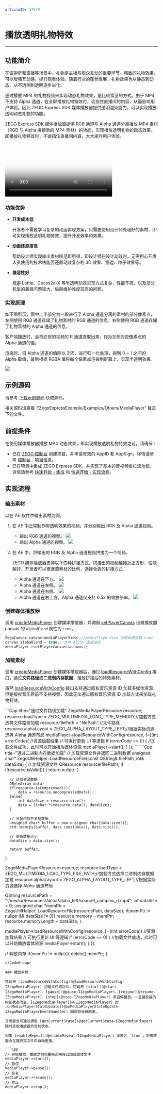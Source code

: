```yaml
---
articleID: 17570
---
```

# 播放透明礼物特效

- - -
## 功能简介

在语聊房和直播等场景中，礼物是主播与观众互动的重要环节。精致的礼物效果，可以增强互动感，提升观看体验。随着行业的蓬勃发展，礼物效果也从静态到动态、从不透明到透明逐步进化。

通过播放 MP4 的礼物视频来实现动态礼物效果，是比较常见的方式。由于 MP4 不支持 Alpha 通道，在全屏播放礼物特效时，会挡住直播间的内容，从而影响用户体验。因此 ZEGO Express SDK 媒体播放器提供透明渲染能力，可以实现播放透明动态礼物的功能。

ZEGO Express SDK 媒体播放器提供 RGB 通道与 Alpha 通道分离播放 MP4 素材（RGB 与 Alpha 拼接后的 MP4 素材）的功能，实现播放透明礼物的动态效果，即播放礼物特效时，不会挡住直播间内容，大大提升用户体验。

<video poster="https://storage.zego.im/sdk-doc/Pics/Express/gift_special_effects.png" src="https://storage.zego.im/sdk-doc/doc/video/Express_Video_SDK/gift_special_effects.mp4" width="70%" muted="true" loop="true" autoplay="autoplay" preload="auto" nocontrols></video>

### 功能优势

- **开发成本低**

    开发者不需要学习复杂的动画实现方案，只需要使用设计师处理好的素材，即可实现播放透明礼物特效，提升开发效率和效果。

- **动画还原度高**

    帮助设计师实现输出素材所见即所得，即设计师在设计动效时，无需担心开发人员使用的技术栈能否还原动效复杂的 3D 效果、描边、粒子效果等。

- **兼容性好**

    规避 Lottie、Cocos2d-X 等半透明动效实现方式复杂、性能不高，以及部分机型的兼容问题较大、后期维护难度较高的问题。

### 实现原理

如下图所示，图中上半部分为一段进行了 Alpha 通道分离的素材的部分像素点，左侧使用 RGB 通道存储了礼物素材的 RGB 通道的信息，右侧使用 RGB 通道存储了礼物素材的 Alpha 通道的信息。

客户端播放时，会将右侧的视频的 R 通道提取出来，作为左侧对应像素点的 Alpha 通道的值。

渲染时，将 Alpha 通道的值除以 255，进行归一化处理，得到 0 ~ 1 之间的 Alpha 取值，最后根据 RGBA 值将每个像素点渲染到屏幕上，实现半透明效果。

<Frame width="512" height="auto" caption=""><img src="https://storage.zego.im/sdk-doc/Pics/Express/RGBtoRGBA.jpeg" /></Frame>


## 示例源码


请参考 [下载示例源码](!DownloadDemo/DownloadDemo) 获取源码。

相关源码请查看 “/ZegoExpressExample/Examples/Others/MediaPlayer” 目录下的文件。


## 前提条件

在使用媒体播放器播放 MP4 动态效果，即实现播放透明礼物特效之前，请确保：

- 已在 [ZEGO 控制台](https://console.zego.im) 创建项目，并申请有效的 AppID 和 AppSign，详情请参考 [控制台 - 项目信息](/console/guide-doc2)。
- 已在项目中集成 ZEGO Express SDK，并实现了基本的音视频推拉流功能，详情请参考 [快速开始 - 集成](!Integration/SDK_Integration) 和 [快速开始 - 实现流程](!Integration/Solution_Implementation)。




## 实现流程

### 输出素材

以在 AE 软件中输出素材为例。

1. 在 AE 中正常制作带透明效果的视频，并分别输出 RGB 及 Alpha 通道视频。
    - 输出 RGB 通道的视频。
        <Frame width="512" height="auto" caption=""><img src="https://storage.zego.im/sdk-doc/Pics/Express/output_RGB.jpeg" /></Frame>
    - 输出 Alpha 通道的视频。
        <Frame width="512" height="auto" caption=""><img src="https://storage.zego.im/sdk-doc/Pics/Express/output_Alpha.jpeg" /></Frame>


2. 在 AE 中，将输出的 RGB 及 Alpha 通道视频拼接为一个视频。

    ZEGO 媒体播放器支持以下四种拼接方式，拼接出的视频越接近正方形，性能越好。开发者可以根据源素材的比例，选择合适的拼接方式：
    - Alpha 通道在下方。
        <Frame width="512" height="auto" caption=""><img src="https://storage.zego.im/sdk-doc/Pics/Express/RGB_up_Alpha.jpeg" /></Frame>
    - Alpha 通道在左侧。
        <Frame width="512" height="auto" caption=""><img src="https://storage.zego.im/sdk-doc/Pics/Express/Alpha_RGB.jpeg" /></Frame>
    - Alpha 通道在右侧。
        <Frame width="512" height="auto" caption=""><img src="https://storage.zego.im/sdk-doc/Pics/Express/RGB_Alpha.jpeg" /></Frame>
    - Alpha 通道在右上方，Alpha 通道仅支持 0.5x 的缩放倍率。
        <Frame width="512" height="auto" caption=""><img src="https://storage.zego.im/sdk-doc/Pics/Express/RGB_Alpharighttop.jpeg" /></Frame>
  

### 创建媒体播放器

调用 [createMediaPlayer](@createMediaPlayer) 创建媒体播放器，并调用 [setPlayerCanvas](@setPlayerCanvas-IZegoMediaPlayer) 设置播放器 canvas 的 `alphaBlend` 属性为 `true`。

```Cpp
ZegoCanvas canvas(mediaPlayerView);//mediaPlayerView 为媒体播放器 view
canvas.alphaBlend = true;//支持 Alpha 通道渲染
mediaPlayer->setPlayerCanvas(&canvas);
```

### 加载素材

调用 [createMediaPlayer](@createMediaPlayer) 创建媒体播放器后，通过 [loadResourceWithConfig](@loadResourceWithConfig-ZegoMediaPlayer) 接口，通过**文件路径**或**二进制内存数据**，播放拼接后的特效素材。

<Warning title="注意">


虽然 [loadResourceWithConfig](@loadResourceWithConfig-ZegoMediaPlayer) 接口支持通过版权音乐资源 ID 加载多媒体资源，但是版权音乐目前不支持视频，因此无法通过版权音乐资源 ID 加载方式来加载礼物特效。
</Warning>

<CodeGroup>
```Cpp title="通过文件路径加载"
  ZegoMediaPlayerResource resource;
  resource.loadType = ZEGO_MULTIMEDIA_LOAD_TYPE_MEMORY;//加载方式选择文件路径加载
  resource.filePath = "filePath";//文件路径
  resource.alphaLayout = ZEGO_ALPHA_LAYOUT_TYPE_LEFT;//根据实际资源选择 Alpha 通道布局
  mediaPlayer->loadResourceWithConfig(resource, [=](int errorCode){
      //资源加载结果
      // 可执行更新 UI 等逻辑
      if (errorCode == 0) {
          //加载文件成功，此时可以开始播放媒体资源
          mediaPlayer->start();
      }
  });
  ```
```Cpp title="通过二进制内存数据加载"
  // 加载资源文件并返回二进制数据
  unsigned char* ZegoUtilHelper::LoadResourceFile(const QString& filePath, int& dataSize)
  {
      // 加载资源文件
      QResource resource(filePath);
      if (!resource.isValid()) {
          return nullptr;
      }

      // 读取资源数据
      QByteArray data;
      if(resource.isCompressed()){
          data = resource.uncompressedData();
      }else{
          int dataSize = resource.size();
          data = {(char *)resource.data(), dataSize};
      }

      // 分配内存并复制数据
      unsigned char* buffer = new unsigned char[data.size()];
      std::memcpy(buffer, data.constData(), data.size());

      // 更新数据大小
      dataSize = data.size();

      return buffer;
  }

  ZegoMediaPlayerResource resource;
  resource.loadType = ZEGO_MULTIMEDIA_LOAD_TYPE_FILE_PATH;//加载方式选择二进制内存数据加载
  resource.alphaLayout = ZEGO_ALPHA_LAYOUT_TYPE_LEFT;//根据实际资源选择 Alpha 通道布局

  QString resourcePath = ":/media/Resources/Alpha/alpha_left/source1_complex_rl.mp4";
  int dataSize = 0;
  unsigned char *memPtr = ZegoUtilHelper::LoadResourceFile(resourcePath, dataSize);
  if(memPtr != nullptr && dataSize != 0){
      resource.memory = memPtr;
      resource.memoryLength = dataSize;
  }

  mediaPlayer->loadResourceWithConfig(resource, [=](int errorCode){
      //资源加载结果
      // 可执行更新 UI 等逻辑
      if (errorCode == 0) {
          //加载文件成功，此时可以开始播放媒体资源
          mediaPlayer->start();
      }
  });

  // 释放内存
  if(memPtr != nullptr){
      delete[] memPtr;
  }
  ```
</CodeGroup>

### 播放素材

在调用 [loadResourceWithConfig](@loadResourceWithConfig-IZegoMediaPlayer) 加载文件成功后，可调用 [start](@start-IZegoMediaPlayer)、[pause](@pause-IZegoMediaPlayer)、[resume](@resume-IZegoMediaPlayer)、[stop](@stop-IZegoMediaPlayer) 来启停播放。一旦播放器的内部状态改变，[IZegoMediaPlayer](@-IZegoMediaPlayer) 的 [onMediaPlayerStateUpdate](@onMediaPlayerStateUpdate-IZegoMediaPlayerEventHandler) 回调将会被触发。

开发者也可通过调用 [getCurrentState](@getCurrentState-IZegoMediaPlayer) 随时获取播放器的当前状态。

如果 [enableRepeat](@enableRepeat-IZegoMediaPlayer) 设置为 `true`，则播放器会在播放完文件后自动重播。

```Cpp
// 开始播放，播放之前需要先调用接口加载媒体文件
mediaPlayer->start();
// 暂停
mediaPlayer->pause();
// 恢复
mediaPlayer->resume();
// 停止
mediaPlayer->stop();
```
